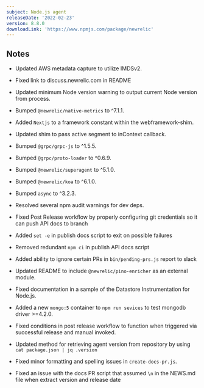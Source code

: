 ```yaml
---
subject: Node.js agent
releaseDate: '2022-02-23'
version: 8.8.0
downloadLink: 'https://www.npmjs.com/package/newrelic'
---
```


## Notes

* Updated AWS metadata capture to utilize IMDSv2.

* Fixed link to discuss.newrelic.com in README

* Updated minimum Node version warning to output current Node version from process.

* Bumped `@newrelic/native-metrics` to ^7.1.1.

* Added `Nextjs` to a framework constant within the webframework-shim.

* Updated shim to pass active segment to inContext callback.

* Bumped `@grpc/grpc-js` to ^1.5.5.

* Bumped `@grpc/proto-loader` to ^0.6.9.

* Bumped `@newrelic/superagent` to ^5.1.0.

* Bumped `@newrelic/koa` to ^6.1.0.

* Bumped `async` to ^3.2.3.

* Resolved several npm audit warnings for dev deps.

* Fixed Post Release workflow by properly configuring git credentials so it can push API docs to branch

* Added `set -e` in publish docs script to exit on possible failures

* Removed redundant `npm ci` in publish API docs script

* Added ability to ignore certain PRs in `bin/pending-prs.js` report to slack

* Updated README to include `@newrelic/pino-enricher` as an external module.

* Fixed documentation in a sample of the Datastore Instrumentation for Node.js.

* Added a new `mongo:5` container to `npm run sevices` to test mongodb driver >=4.2.0.

* Fixed conditions in post release workflow to function when triggered via successful release and manual invoked.

* Updated method for retrieving agent version from repository by using `cat package.json | jq .version`

* Fixed minor formatting and spelling issues in `create-docs-pr.js`.

* Fixed an issue with the docs PR script that assumed `\n` in the NEWS.md file when extract version and release date
